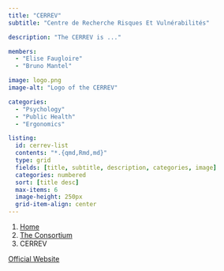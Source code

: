 ```yaml
---
title: "CERREV"
subtitle: "Centre de Recherche Risques Et Vulnérabilités"

description: "The CERREV is ..."

members:
  - "Elise Faugloire"
  - "Bruno Mantel"

image: logo.png
image-alt: "Logo of the CERREV"

categories:
  - "Psychology"
  - "Public Health"
  - "Ergonomics"

listing:
  id: cerrev-list
  contents: "*.{qmd,Rmd,md}"
  type: grid
  fields: [title, subtitle, description, categories, image]
  categories: numbered
  sort: [title desc]
  max-items: 6
  image-height: 250px
  grid-item-align: center
---
```


<nav aria-label="breadcrumb">
  <ol class="breadcrumb">
    <li class="breadcrumb-item"><a href="/">Home</a></li>
    <li class="breadcrumb-item"><a href="/content/consortium/">The Consortium</a></li>
    <li class="breadcrumb-item active" aria-current="page">CERREV</li>
  </ol>
</nav>

::::{#cerrev-list}
::::

<a href="https://cerrev.unicaen.fr/" class="btn btn-primary rounded-pill">Official Website</a>